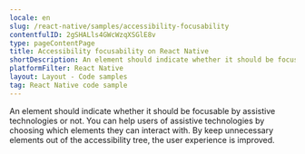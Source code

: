 ```yaml
---
locale: en
slug: /react-native/samples/accessibility-focusability
contentfulID: 2gSHALls4GWcWzqXSGlE8v
type: pageContentPage
title: Accessibility focusability on React Native
shortDescription: An element should indicate whether it should be focusable by assistive technologies or not.
platformFilter: React Native
layout: Layout - Code samples
tag: React Native code sample
---
```


An element should indicate whether it should be focusable by assistive technologies or not. You can help users of assistive technologies by choosing which elements they can interact with. By keep unnecessary elements out of the accessibility tree, the user experience is improved.

<CodeSample id="accessibility-focusable" locale="en" platform="react native"/>